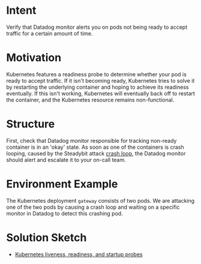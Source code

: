 # Intent
Verify that Datadog monitor alerts you on pods not being ready to accept traffic for a certain amount of time.

# Motivation

Kubernetes features a readiness probe to determine whether your pod is ready to accept traffic.
If it isn't becoming ready, Kubernetes tries to solve it by restarting the underlying container and hoping to achieve its readiness eventually.
If this isn't working, Kubernetes will eventually back off to restart the container, and the Kubernetes resource remains non-functional.


# Structure

First, check that Datadog monitor responsible for tracking non-ready container is in an 'okay' state.
As soon as one of the containers is crash looping, caused by the Steadybit attack [crash loop](https://hub.steadybit.com/action/com.steadybit.extension_kubernetes.crash_loop_pod), the Datadog monitor should alert and escalate it to your on-call team.

# Environment Example

The Kubernetes deployment `gateway` consists of two pods.
We are attacking one of the two pods by causing a crash loop and waiting on a specific monitor in Datadog to detect this crashing pod.

# Solution Sketch

- [Kubernetes liveness, readiness, and startup probes](https://kubernetes.io/docs/tasks/configure-pod-container/configure-liveness-readiness-startup-probes/)
